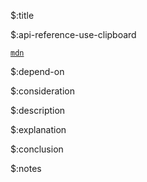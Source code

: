 $:title



$:api-reference-use-clipboard

[`mdn`](https://developer.mozilla.org/en-US/docs/Web/API/Clipboard_API)


$:depend-on



$:consideration



$:description



$:explanation



$:conclusion



$:notes


